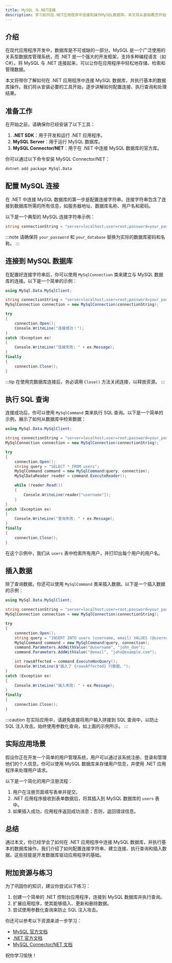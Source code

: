 ```yaml
---
title: MySQL 与.NET连接
description: 学习如何在.NET应用程序中连接和操作MySQL数据库。本文将从基础概念开始，逐步讲解如何配置连接、执行查询和处理结果，适合初学者。
---
```


## 介绍

在现代应用程序开发中，数据库是不可或缺的一部分。MySQL 是一个广泛使用的关系型数据库管理系统，而 .NET 是一个强大的开发框架，支持多种编程语言（如 C#）。将 MySQL 与 .NET 连接起来，可以让你在应用程序中轻松地存储、检索和管理数据。

本文将带你了解如何在 .NET 应用程序中连接 MySQL 数据库，并执行基本的数据库操作。我们将从安装必要的工具开始，逐步讲解如何配置连接、执行查询和处理结果。

## 准备工作

在开始之前，请确保你已经安装了以下工具：

1. **.NET SDK**：用于开发和运行 .NET 应用程序。
2. **MySQL Server**：用于运行 MySQL 数据库。
3. **MySQL Connector/NET**：用于在 .NET 中连接 MySQL 数据库的官方库。

你可以通过以下命令安装 MySQL Connector/NET：

```bash
dotnet add package MySql.Data
```

## 配置 MySQL 连接

在 .NET 中连接 MySQL 数据库的第一步是配置连接字符串。连接字符串包含了连接到数据库所需的所有信息，如服务器地址、数据库名称、用户名和密码。

以下是一个典型的 MySQL 连接字符串示例：

```csharp
string connectionString = "server=localhost;user=root;password=your_password;database=your_database";
```

:::note
请确保将 `your_password` 和 `your_database` 替换为实际的数据库密码和名称。
:::

## 连接到 MySQL 数据库

在配置好连接字符串后，你可以使用 `MySqlConnection` 类来建立与 MySQL 数据库的连接。以下是一个简单的示例：

```csharp
using MySql.Data.MySqlClient;

string connectionString = "server=localhost;user=root;password=your_password;database=your_database";
MySqlConnection connection = new MySqlConnection(connectionString);

try
{
    connection.Open();
    Console.WriteLine("连接成功！");
}
catch (Exception ex)
{
    Console.WriteLine("连接失败: " + ex.Message);
}
finally
{
    connection.Close();
}
```

:::tip
在使用完数据库连接后，务必调用 `Close()` 方法关闭连接，以释放资源。
:::

## 执行 SQL 查询

连接成功后，你可以使用 `MySqlCommand` 类来执行 SQL 查询。以下是一个简单的示例，展示了如何从数据库中检索数据：

```csharp
using MySql.Data.MySqlClient;

string connectionString = "server=localhost;user=root;password=your_password;database=your_database";
MySqlConnection connection = new MySqlConnection(connectionString);

try
{
    connection.Open();
    string query = "SELECT * FROM users";
    MySqlCommand command = new MySqlCommand(query, connection);
    MySqlDataReader reader = command.ExecuteReader();

    while (reader.Read())
    {
        Console.WriteLine(reader["username"]);
    }
}
catch (Exception ex)
{
    Console.WriteLine("查询失败: " + ex.Message);
}
finally
{
    connection.Close();
}
```

在这个示例中，我们从 `users` 表中检索所有用户，并打印出每个用户的用户名。

## 插入数据

除了查询数据，你还可以使用 `MySqlCommand` 类来插入数据。以下是一个插入数据的示例：

```csharp
using MySql.Data.MySqlClient;

string connectionString = "server=localhost;user=root;password=your_password;database=your_database";
MySqlConnection connection = new MySqlConnection(connectionString);

try
{
    connection.Open();
    string query = "INSERT INTO users (username, email) VALUES (@username, @email)";
    MySqlCommand command = new MySqlCommand(query, connection);
    command.Parameters.AddWithValue("@username", "john_doe");
    command.Parameters.AddWithValue("@email", "john@example.com");

    int rowsAffected = command.ExecuteNonQuery();
    Console.WriteLine($"插入了 {rowsAffected} 行数据。");
}
catch (Exception ex)
{
    Console.WriteLine("插入失败: " + ex.Message);
}
finally
{
    connection.Close();
}
```

:::caution
在实际应用中，请避免直接将用户输入拼接到 SQL 查询中，以防止 SQL 注入攻击。始终使用参数化查询，如上面的示例所示。
:::

## 实际应用场景

假设你正在开发一个简单的用户管理系统，用户可以通过该系统注册、登录和管理他们的个人信息。你可以使用 MySQL 数据库来存储用户信息，并使用 .NET 应用程序来处理用户请求。

以下是一个简化的用户注册流程：

1. 用户在注册页面填写表单并提交。
2. .NET 应用程序接收到表单数据后，将其插入到 MySQL 数据库的 `users` 表中。
3. 如果插入成功，应用程序返回成功消息；否则，返回错误信息。

## 总结

通过本文，你已经学会了如何在 .NET 应用程序中连接 MySQL 数据库，并执行基本的数据库操作。我们介绍了如何配置连接字符串、建立连接、执行查询和插入数据。这些技能是开发数据库驱动应用程序的基础。

## 附加资源与练习

为了巩固你的知识，建议你尝试以下练习：

1. 创建一个简单的 .NET 控制台应用程序，连接到 MySQL 数据库并执行查询。
2. 扩展应用程序，使其能够插入、更新和删除数据。
3. 尝试使用参数化查询来防止 SQL 注入攻击。

你还可以参考以下资源来进一步学习：

- [MySQL 官方文档](https://dev.mysql.com/doc/)
- [.NET 官方文档](https://docs.microsoft.com/en-us/dotnet/)
- [MySQL Connector/NET 文档](https://dev.mysql.com/doc/connector-net/en/)

祝你学习愉快！